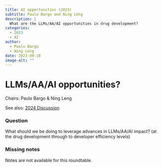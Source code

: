 ```yaml
---
title: AI opportunities (2023)
subtitle: Paulo Bargo and Ning Leng
description: |
  What are the LLMs/AA/AI opportunities in drug development?
categories:
  - 2023
  - AI
author: 
  - Paulo Bargo
  - Ning Leng
date: 2023-09-18
image-alt: ""
---
```


# LLMs/AA/AI opportunities?

Chairs: Paulo Bargo & Ning Leng

See also: [2024 Discussion](/docs/summit/posts/2024-ai.html)

### Question

What should we be doing to leverage advances in LLMs/AA/AI impact? (at the drug development through to developer efficiency levels)

::: {.callout-warning}

### Missing notes

Notes are not available for this roundtable.

:::